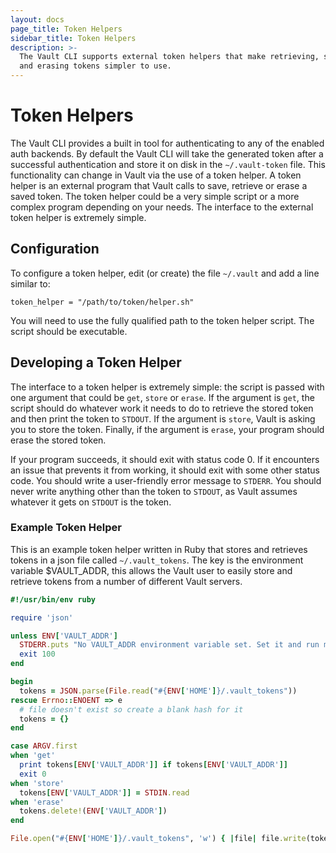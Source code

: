 ```yaml
---
layout: docs
page_title: Token Helpers
sidebar_title: Token Helpers
description: >-
  The Vault CLI supports external token helpers that make retrieving, setting
  and erasing tokens simpler to use.
---
```


# Token Helpers

The Vault CLI provides a built in tool for authenticating to any of the enabled auth backends. By default the Vault CLI will take the generated token after a successful authentication and store it on disk in the `~/.vault-token` file. This functionality can change in Vault via the use of a token helper. A token helper is an external program that Vault calls to save, retrieve or erase a saved token. The token helper could be a very simple script or a more complex program depending on your needs. The interface to the external token helper is extremely simple.

## Configuration

To configure a token helper, edit (or create) the file `~/.vault` and add a line similar to:

```
token_helper = "/path/to/token/helper.sh"
```

You will need to use the fully qualified path to the token helper script. The script should be executable.

## Developing a Token Helper

The interface to a token helper is extremely simple: the script is passed with one argument that could be `get`, `store` or `erase`. If the argument is `get`, the script should do whatever work it needs to do to retrieve the stored token and then print the token to `STDOUT`. If the argument is `store`, Vault is asking you to store the token. Finally, if the argument is `erase`, your program should erase the stored token.

If your program succeeds, it should exit with status code 0. If it encounters an issue that prevents it from working, it should exit with some other status code. You should write a user-friendly error message to `STDERR`. You should never write anything other than the token to `STDOUT`, as Vault assumes whatever it gets on `STDOUT` is the token.

### Example Token Helper

This is an example token helper written in Ruby that stores and retrieves tokens in a json file called `~/.vault_tokens`. The key is the environment variable \$VAULT_ADDR, this allows the Vault user to easily store and retrieve tokens from a number of different Vault servers.

```ruby
#!/usr/bin/env ruby

require 'json'

unless ENV['VAULT_ADDR']
  STDERR.puts "No VAULT_ADDR environment variable set. Set it and run me again!"
  exit 100
end

begin
  tokens = JSON.parse(File.read("#{ENV['HOME']}/.vault_tokens"))
rescue Errno::ENOENT => e
  # file doesn't exist so create a blank hash for it
  tokens = {}
end

case ARGV.first
when 'get'
  print tokens[ENV['VAULT_ADDR']] if tokens[ENV['VAULT_ADDR']]
  exit 0
when 'store'
  tokens[ENV['VAULT_ADDR']] = STDIN.read
when 'erase'
  tokens.delete!(ENV['VAULT_ADDR'])
end

File.open("#{ENV['HOME']}/.vault_tokens", 'w') { |file| file.write(tokens.to_json) }
```
